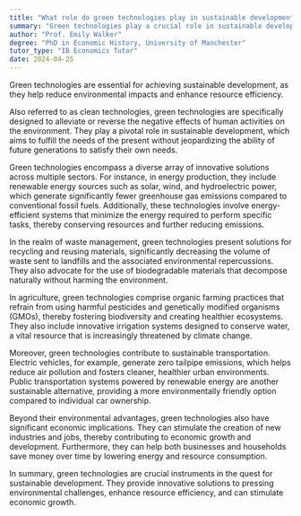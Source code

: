 ```yaml
---
title: "What role do green technologies play in sustainable development?"
summary: "Green technologies play a crucial role in sustainable development by reducing environmental impact and promoting resource efficiency."
author: "Prof. Emily Walker"
degree: "PhD in Economic History, University of Manchester"
tutor_type: "IB Economics Tutor"
date: 2024-04-25
---
```


Green technologies are essential for achieving sustainable development, as they help reduce environmental impacts and enhance resource efficiency.

Also referred to as clean technologies, green technologies are specifically designed to alleviate or reverse the negative effects of human activities on the environment. They play a pivotal role in sustainable development, which aims to fulfill the needs of the present without jeopardizing the ability of future generations to satisfy their own needs.

Green technologies encompass a diverse array of innovative solutions across multiple sectors. For instance, in energy production, they include renewable energy sources such as solar, wind, and hydroelectric power, which generate significantly fewer greenhouse gas emissions compared to conventional fossil fuels. Additionally, these technologies involve energy-efficient systems that minimize the energy required to perform specific tasks, thereby conserving resources and further reducing emissions.

In the realm of waste management, green technologies present solutions for recycling and reusing materials, significantly decreasing the volume of waste sent to landfills and the associated environmental repercussions. They also advocate for the use of biodegradable materials that decompose naturally without harming the environment.

In agriculture, green technologies comprise organic farming practices that refrain from using harmful pesticides and genetically modified organisms (GMOs), thereby fostering biodiversity and creating healthier ecosystems. They also include innovative irrigation systems designed to conserve water, a vital resource that is increasingly threatened by climate change.

Moreover, green technologies contribute to sustainable transportation. Electric vehicles, for example, generate zero tailpipe emissions, which helps reduce air pollution and fosters cleaner, healthier urban environments. Public transportation systems powered by renewable energy are another sustainable alternative, providing a more environmentally friendly option compared to individual car ownership.

Beyond their environmental advantages, green technologies also have significant economic implications. They can stimulate the creation of new industries and jobs, thereby contributing to economic growth and development. Furthermore, they can help both businesses and households save money over time by lowering energy and resource consumption.

In summary, green technologies are crucial instruments in the quest for sustainable development. They provide innovative solutions to pressing environmental challenges, enhance resource efficiency, and can stimulate economic growth.
    